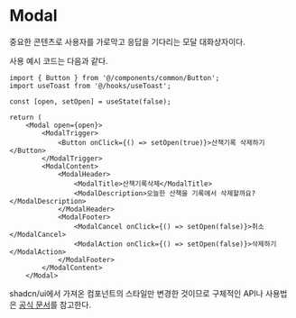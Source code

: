 

<Meta of={ModalStories} />

# Modal

중요한 콘텐츠로 사용자를 가로막고 응답을 기다리는 모달 대화상자이다.

<Canvas of={ModalStories.UsageExample} />

사용 예시 코드는 다음과 같다.

```tsx
import { Button } from '@/components/common/Button';
import useToast from '@/hooks/useToast';

const [open, setOpen] = useState(false);

return (
    <Modal open={open}>
        <ModalTrigger>
            <Button onClick={() => setOpen(true)}>산책기록 삭제하기</Button>
        </ModalTrigger>
        <ModalContent>
            <ModalHeader>
                <ModalTitle>산책기록삭제</ModalTitle>
                <ModalDescription>오늘한 산책을 기록에서 삭제할까요?</ModalDescription>
            </ModalHeader>
            <ModalFooter>
                <ModalCancel onClick={() => setOpen(false)}>취소</ModalCancel>
                <ModalAction onClick={() => setOpen(false)}>삭제하기</ModalAction>
            </ModalFooter>
        </ModalContent>
    </Modal>
```

shadcn/ui에서 가져온 컴포넌트의 스타일만 변경한 것이므로 구체적인 API나 사용법은 [공식 문서](https://ui.shadcn.com/docs/components/alert-dialog)를 참고한다.
